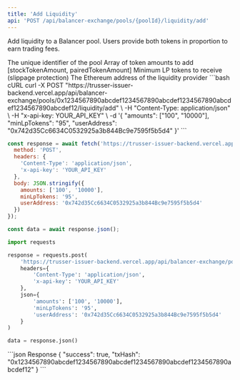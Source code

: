 ```yaml
---
title: 'Add Liquidity'
api: 'POST /api/balancer-exchange/pools/{poolId}/liquidity/add'
---
```


Add liquidity to a Balancer pool. Users provide both tokens in proportion to earn trading fees.

<ParamField path="poolId" type="string" required>
  The unique identifier of the pool
</ParamField>

<ParamField body="amounts" type="array" required>
  Array of token amounts to add [stockTokenAmount, pairedTokenAmount]
</ParamField>

<ParamField body="minLpTokens" type="string">
  Minimum LP tokens to receive (slippage protection)
</ParamField>

<ParamField body="userAddress" type="string" required>
  The Ethereum address of the liquidity provider
</ParamField>

<RequestExample>
```bash cURL
curl -X POST "https://trusser-issuer-backend.vercel.app/api/balancer-exchange/pools/0x1234567890abcdef1234567890abcdef1234567890abcdef1234567890abcdef12/liquidity/add" \
  -H "Content-Type: application/json" \
  -H "x-api-key: YOUR_API_KEY" \
  -d '{
    "amounts": ["100", "10000"],
    "minLpTokens": "95",
    "userAddress": "0x742d35Cc6634C0532925a3b844Bc9e7595f5b5d4"
  }'
```

```javascript JavaScript
const response = await fetch('https://trusser-issuer-backend.vercel.app/api/balancer-exchange/pools/0x1234567890abcdef1234567890abcdef1234567890abcdef1234567890abcdef12/liquidity/add', {
  method: 'POST',
  headers: {
    'Content-Type': 'application/json',
    'x-api-key': 'YOUR_API_KEY'
  },
  body: JSON.stringify({
    amounts: ['100', '10000'],
    minLpTokens: '95',
    userAddress: '0x742d35Cc6634C0532925a3b844Bc9e7595f5b5d4'
  })
});

const data = await response.json();
```

```python Python
import requests

response = requests.post(
    'https://trusser-issuer-backend.vercel.app/api/balancer-exchange/pools/0x1234567890abcdef1234567890abcdef1234567890abcdef1234567890abcdef12/liquidity/add',
    headers={
        'Content-Type': 'application/json',
        'x-api-key': 'YOUR_API_KEY'
    },
    json={
        'amounts': ['100', '10000'],
        'minLpTokens': '95',
        'userAddress': '0x742d35Cc6634C0532925a3b844Bc9e7595f5b5d4'
    }
)

data = response.json()
```
</RequestExample>

<ResponseExample>
```json Response
{
  "success": true,
  "txHash": "0x1234567890abcdef1234567890abcdef1234567890abcdef1234567890abcdef12"
}
```
</ResponseExample>